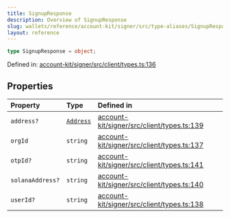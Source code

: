 ```yaml
---
title: SignupResponse
description: Overview of SignupResponse
slug: wallets/reference/account-kit/signer/src/type-aliases/SignupResponse
layout: reference
---
```


```ts
type SignupResponse = object;
```

Defined in: [account-kit/signer/src/client/types.ts:136](https://github.com/alchemyplatform/aa-sdk/blob/49e74eee8606f480b200b4612d00d950da8a8742/account-kit/signer/src/client/types.ts#L136)

## Properties

| Property                                  | Type                                                              | Defined in                                                                                                                                                                        |
| :---------------------------------------- | :---------------------------------------------------------------- | :-------------------------------------------------------------------------------------------------------------------------------------------------------------------------------- |
| <a id="address" /> `address?`             | [`Address`](../../../../aa-sdk/core/src/type-aliases/Address.mdx) | [account-kit/signer/src/client/types.ts:139](https://github.com/alchemyplatform/aa-sdk/blob/49e74eee8606f480b200b4612d00d950da8a8742/account-kit/signer/src/client/types.ts#L139) |
| <a id="orgid" /> `orgId`                  | `string`                                                          | [account-kit/signer/src/client/types.ts:137](https://github.com/alchemyplatform/aa-sdk/blob/49e74eee8606f480b200b4612d00d950da8a8742/account-kit/signer/src/client/types.ts#L137) |
| <a id="otpid" /> `otpId?`                 | `string`                                                          | [account-kit/signer/src/client/types.ts:141](https://github.com/alchemyplatform/aa-sdk/blob/49e74eee8606f480b200b4612d00d950da8a8742/account-kit/signer/src/client/types.ts#L141) |
| <a id="solanaaddress" /> `solanaAddress?` | `string`                                                          | [account-kit/signer/src/client/types.ts:140](https://github.com/alchemyplatform/aa-sdk/blob/49e74eee8606f480b200b4612d00d950da8a8742/account-kit/signer/src/client/types.ts#L140) |
| <a id="userid" /> `userId?`               | `string`                                                          | [account-kit/signer/src/client/types.ts:138](https://github.com/alchemyplatform/aa-sdk/blob/49e74eee8606f480b200b4612d00d950da8a8742/account-kit/signer/src/client/types.ts#L138) |
